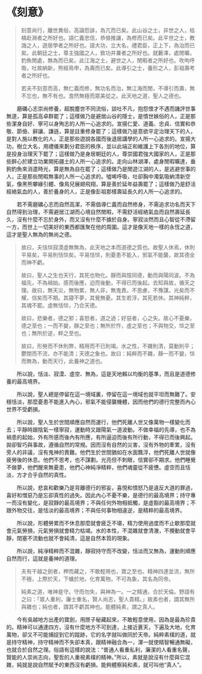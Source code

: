 # 《刻意》

> 刻意尚行，離世異俗，高論怨誹，為亢而已矣。此山谷之士，非世之人，枯槁赴淵者之所好也。語仁義忠信，恭儉推讓，為修而已矣。此平世之士，教誨之人，遊居學者之所好也。語大功，立大名，禮君臣，正上下，為治而已矣。此朝廷之士，尊主強國之人，致功并兼者之所好也。就藪澤，處閒曠，釣魚閒處，無為而已矣。此江海之士，避世之人，閒暇者之所好也。吹呴呼吸，吐故納新，熊經鳥申，為壽而已矣。此導引之士，養形之人，彭祖壽考者之所好也。
>
> 若夫不刻意而高，無仁義而修，無功名而治，無江海而閒，不導引而壽，無不忘也，無不有也。澹然無極而眾美從之。此天地之道，聖人之德也。

&emsp;&emsp;磨礪心志崇尚修養，超脫塵世不同流俗，談吐不凡，抱怨懷才不遇而譏評世事無道，算是孤高卓群罷了；這樣做乃是避居山谷的隱士，是憤世嫉俗的人，正是那些潔身自好、寧可以身殉志的人所一心追求的。宣揚仁愛、道義、忠貞、信實和恭敬、節儉、辭讓、謙遜，算是註重修身罷了；這樣做乃是意欲平定治理天下的人，是對人施以教化的人，正是那些遊說各國而後退居講學的人所一心追求的。宣揚大功，樹立大名，用禮儀來劃分君臣的秩序，並以此端正和維護上下各別的地位，算是投身治理天下罷了；這樣做乃是身居朝廷的人，尊崇國君強大國家的人，正是那些醉心於建立功業開拓疆土的人所一心追求的。走向山林湖澤，處身閒暇曠達，垂鉤釣魚來消遣時光，算是無為自在罷了；這樣做乃是閒遊江湖的人，是逃避世事的人，正是那些閒暇無事的人所一心追求的。噓唏呼吸，吐卻胸中濁氣吸納清新空氣，像黑熊攀緣引體、像鳥兒展翅飛翔，算是善於延年益壽罷了；這樣做乃是舒活經絡氣血的人，善於養身的人，正是像彭祖那樣壽延長久的人所一心追求的。

&emsp;&emsp;若不需磨礪心志而自然高潔，不需倡導仁義而自然修身，不需追求功名而天下自然得到治理，不需避居江湖而心境自然閒暇，不需舒活經絡氣血而自然壽延長久，沒有什麼不忘於身外，而又沒有什麼不據於自身。寧寂淡然而且心智從不滯留一方，而世上一切美好的東西都匯聚在他的周圍。這才是像天地一樣的永恆之道，這才是聖人無為的無尚之德。

> 故曰，夫恬惔寂漠虛無無為，此天地之本而道德之質也。故聖人休焉，休則平易矣，平易則恬惔矣。平易恬惔，則憂患不能入，邪氣不能襲，故其德全而神不虧。
>
> 故曰，聖人之生也天行，其死也物化。靜而與陰同德，動而與陽同波。不為福先，不為禍始。感而後應，迫而後動，不得已而後起。去知與故，循天之理。故曰，無天災，無物累，無人非，無鬼責。不思慮，不豫謀。光矣而不耀，信矣而不期。其寢不夢，其覺無憂。其生若浮，其死若休。其神純粹，其魂不罷。虛無恬惔，乃合天德。
>
> 故曰，悲樂者，德之邪；喜怒者，道之過；好惡者，心之失。故心不憂樂，德之至也；一而不變，靜之至也；無所於忤，虛之至也；不與物交，惔之至也；無所於逆，粹之至也。
>
> 故曰，形勞而不休則弊，精用而不已則竭。水之性，不雜則清，莫動則平；鬱閉而不流，亦不能清；天德之象也。故曰：純粹而不雜，靜一而不變，惔而無為，動而天行，此養神之道也。

&emsp;&emsp;所以說，恬淡、寂漠、虛空、無為，這是天地賴以均衡的基準，而且是道德修養的最高境界。

&emsp;&emsp;所以說，聖人總是停留在這一境域裏，停留在這一境域也就平坦而無難了。安穩恬淡，那麼憂患不能進入內心，邪氣不能侵襲機體，因而他們的德行完整而內心世界不受虧損。

&emsp;&emsp;所以說，聖人生於世間順應自然而運行，他們死離人世又像萬物一樣變化而去；平靜時跟陰氣一樣寧寂，運動時又跟陽氣一道波動。不做幸福的先導，也不為禍患的起始，外有所感而後內有所應，有所逼迫而後有所行動，不得已而後興起。拋卻智巧與事故，遵循自然的常規。因而沒有自然的災害，沒有外物的牽累，沒有旁人的非議，沒有鬼神的責難。他們生於世間猶如在水面飄浮，他們死離人世就像疲勞後的休息。他們不思考，也不謀劃。光亮但不刺眼，信實卻不期求。他們睡覺不做夢，他們醒來無憂患，他們心神純凈精粹，他們魂靈從不疲憊。虛空而且恬淡，方才合乎自然的真性。

&emsp;&emsp;所以說，悲哀和歡樂乃是背離德行的邪妄，喜悅和憤怒乃是違反大道的罪過，喜好和憎惡乃是忘卻真性的過失。因此內心不憂不樂，是德行的最高境界；持守專一而沒有變化，是寂靜的最高境界；不與任何外物相抵觸，是虛豁的最高境界；不跟外物交往，是恬淡的最高境界；不與任何事物相違逆，是精粹的最高境界。

&emsp;&emsp;所以說，形體勞累而不休息那麼就會疲乏不堪，精力使用過度而不止歇那麼就會元氣勞損，元氣勞損就會精力枯竭。水的本性，不混雜就會清澈，不攪動就會平靜，閉塞不流動也就不會純清，這是自然本質的現象。

&emsp;&emsp;所以說，純凈精粹而不混雜，靜寂持守而不改變，恬淡而又無為，運動則順應自然而行，這就是養神的道理。

> 夫有干越之劍者，柙而藏之，不敢輕用也，寶之至也。精神四達並流，無所不極，上際於天，下蟠於地，化育萬物，不可為象，其名為同帝。
>
> 純素之道，唯神是守。守而勿失，與神為一。一之精通，合於天倫。野語有之曰：「眾人重利，廉士重名，賢人尚志，聖人貴精。」故素也者，謂其無所與雜也；純也者，謂其不虧其神也。能體純素，謂之真人。

&emsp;&emsp;今有吳越地方出產的寶劍，用匣子秘藏起來，不敢輕意使用，因為是最為珍貴的。精神可以通達四方，沒有什麼地方不可到達，上接近蒼天，下遍及大地，化育萬物，卻又不可能捕捉到它的蹤跡，它的名字就叫做同於天帝。純粹素樸的道，就是持守精神，持守精神而不失卻本真，跟精神融合為一，渾一就使精智暢通無礙，也就合於自然之理。俗語有這樣的說法：“普通人看重私利，廉潔的人看重名聲，賢能的人崇尚志向，聖哲的人重視素樸的精神。”所以，素就是說沒有什麼與它混雜，純就是說自然賦予的東西沒有虧損。能夠體察純和素，就可叫他“真人”。
